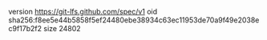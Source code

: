 version https://git-lfs.github.com/spec/v1
oid sha256:f8ee5e44b5858f5ef24480ebe38934c63ec11953de70a9f49e2038ec9f17b2f2
size 24802
